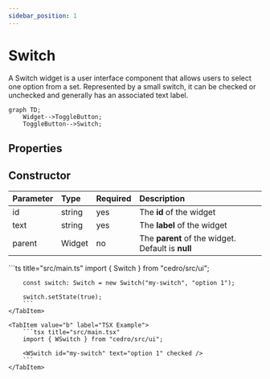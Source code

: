 ```yaml
---
sidebar_position: 1
---
```



# Switch

A Switch widget is a user interface component that allows users to select one option from a set. Represented by a small switch, it can be checked or unchecked and generally has an associated text label.

```mermaid
graph TD;
    Widget-->ToggleButton;
    ToggleButton-->Switch;
```

## Properties

<InheritsFromWidget name="Switch" fromName="ToggleButton" />

## Constructor

| Parameter | Type   | Required | Description                                       |
| :-------- | :----- | :------- | :------------------------------------------------ |
| id        | string | yes      | The **id** of the widget                          |
| text      | string | yes      | The **label** of the widget                       |
| parent    | Widget | no       | The **parent** of the widget. Default is **null** |

<Tabs>
    <TabItem value="a"  label="TS Example" default >
        ```ts title="src/main.ts"
        import { Switch } from "cedro/src/ui";

        const switch: Switch = new Switch("my-switch", "option 1");

        switch.setState(true);
        ```
    </TabItem>

    <TabItem value="b" label="TSX Example">
        ```tsx title="src/main.tsx"
        import { WSwitch } from "cedro/src/ui";

        <WSwitch id="my-switch" text="option 1" checked />
        ```
    </TabItem>

</Tabs>
